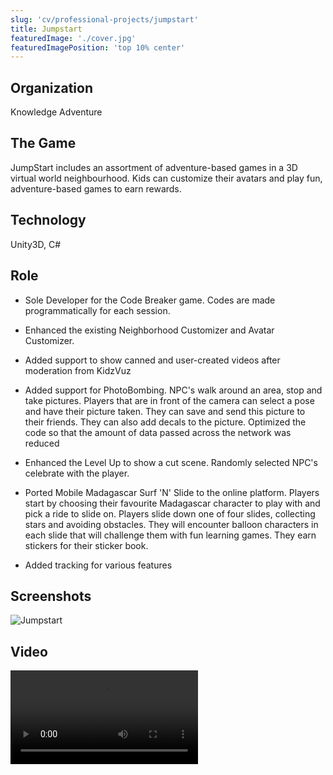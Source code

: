 ```yaml
---
slug: 'cv/professional-projects/jumpstart'
title: Jumpstart
featuredImage: './cover.jpg'
featuredImagePosition: 'top 10% center'
---
```



## Organization

Knowledge Adventure

## The Game

JumpStart includes an assortment of adventure-based games in a 3D virtual world neighbourhood. Kids can customize their
avatars and play fun, adventure-based games to earn rewards.

## Technology

Unity3D, C#

## Role

-   Sole Developer for the Code Breaker game. Codes are made programmatically for each session.

-   Enhanced the existing Neighborhood Customizer and Avatar Customizer.

-   Added support to show canned and user-created videos after moderation from KidzVuz

-   Added support for PhotoBombing. NPC's walk around an area, stop and take pictures. Players that are in front of the
    camera can select a pose and have their picture taken. They can save and send this picture to their friends. They
    can also add decals to the picture. Optimized the code so that the amount of data passed across the network was
    reduced

-   Enhanced the Level Up to show a cut scene. Randomly selected NPC's celebrate with the player.

-   Ported Mobile Madagascar Surf 'N' Slide to the online platform. Players start by choosing their favourite Madagascar
    character to play with and pick a ride to slide on. Players slide down one of four slides, collecting stars and
    avoiding obstacles. They will encounter balloon characters in each slide that will challenge them with fun learning
    games. They earn stickers for their sticker book.

-   Added tracking for various features

## Screenshots

![Jumpstart](./cover.jpg)

## Video

<Video src="https://www.youtube.com/embed/9fjsezhnjAo" title="Jumpstart Video" />

## Website

[Jumpstart.com](http://www.jumpstart.com)

